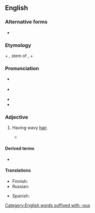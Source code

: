 ==English==
{{was wotd|2012|May|10}}

===Alternative forms===
* {{l|en|cymatotrichous}}

===Etymology===
{{der|en|grc|κῦμα||wave}} + {{der|en|grc||τριχ-}}, stem of {{m|grc|θρίξ|t=hair}}, + {{cog|en|-ous}}

===Pronunciation===
* {{a|RP}} {{IPA|en|/saɪˈmɒtɹɪkəs/}}
* {{a|GA}} {{IPA|en|/saɪˈmɑtɹɪkəs/}}
* {{audio|en|en-us-cymotrichous.ogg|Audio (US)}}
* {{hyph|en|cy|mot|ri|chous}}

===Adjective===
{{en-adj|-}}

# {{lb|en|anthropology}} Having wavy [[hair]].
#* {{quote-book|en|title=Man, Volumes 7-8|author=Royal Anthropological Institute of Great Britain and Ireland|url=http://books.google.com/books?id=OVUxAAAAMAAJ&dq=cymotrichous&pg=RA1-PA123#v=onepage&q=cymotrichous&f=false|page=123|passage=The hair is '''cymotrichous''': one had flat wavy hair, in 19 it was very wavy, and in 7 it was markedly curly.|year=1907}}

====Derived terms====
* {{l|en|cymotrichy}}

====Translations====
{{trans-top|having wavy hair}}
* Finnish: {{t+|fi|aaltoileva}}
* Russian: {{t+|ru|кудря́вый}}
{{trans-mid}}
* Spanish: {{t|es|cimótrico|m}}
{{trans-bottom}}

[[Category:English words suffixed with -ous]]